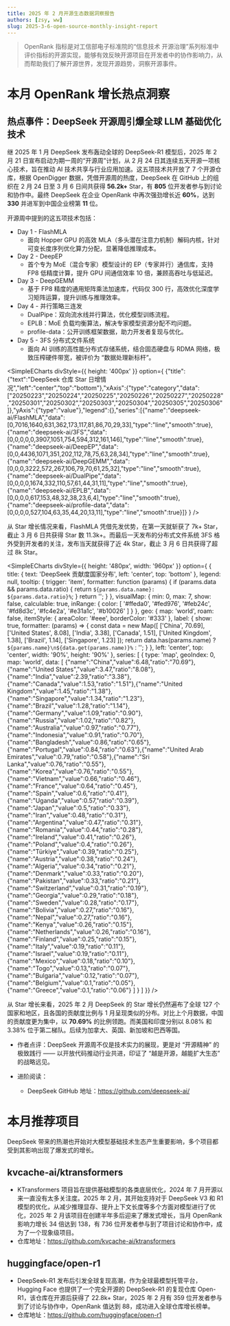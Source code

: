```yaml
---
title: 2025 年 2 月开源生态数据洞察报告
authors: [zsy, ww]
slug: 2025-3-6-open-source-monthly-insight-report
---
```



> OpenRank 指标是对工信部电子标准院的“信息技术 开源治理”系列标准中评价指标的开源实现，能够有效反映开源项目在开发者中的协作影响力，从而帮助我们了解开源世界，发现开源趋势，洞察开源事件。

# 本月 OpenRank 增长热点洞察

## 热点事件：DeepSeek 开源周引爆全球 LLM 基础优化技术

继 2025 年 1 月 DeepSeek 发布轰动全球的 DeepSeek-R1 模型后，2025 年 2 月 21 日宣布启动为期一周的“开源周”计划，从 2 月 24 日其连续五天开源一项核心技术，旨在推动 AI 技术共享与行业应用加速。这五项技术共开放了 7 个开源仓库，根据 OpenDigger 数据，凭借开源周的热度，DeepSeek 在 GitHub 上的组织在 2 月 24 日至 3 月 6 日间共获得 **56.2k+** Star，有 **805** 位开发者参与到讨论和协作中。最终 DeepSeek 在企业 OpenRank 中再次强劲增长近 **60%**，达到 **330** 并进军到中国企业榜第 **11** 位。

开源周中提到的这五项技术包括：

- Day 1 - FlashMLA
  - 面向 Hopper GPU 的高效 MLA（多头潜在注意力机制）解码内核，针对可变长度序列优化算力分配，显著降低推理成本。
- Day 2 - DeepEP
  - 首个专为 MoE（混合专家）模型设计的 EP（专家并行）通信库，支持 FP8 低精度计算，提升 GPU 间通信效率 10 倍，兼顾高吞吐与低延迟。
- Day 3 - DeepGEMM
  - 基于 FP8 精度的通用矩阵乘法加速库，代码仅 300 行，高效优化深度学习矩阵运算，提升训练与推理效率。
- Day 4 - 并行策略三连发
  - DualPipe：双向流水线并行算法，优化模型训练流程。
  - EPLB：MoE 负载均衡算法，解决专家模型资源分配不均问题。
  - profile-data：公开训练框架数据，助力开发者复现与优化。
- Day 5 - 3FS 分布式文件系统
  - 面向 AI 训练的高性能分布式存储系统，结合固态硬盘与 RDMA 网络，极致压榨硬件带宽，被评价为 “数据处理新标杆”。

<SimpleECharts divStyle={{ height: '400px' }} option={
  {"title":{"text":"DeepSeek 仓库 Star 日增情况","left":"center","top":"bottom"},"xAxis":{"type":"category","data":["20250223","20250224","20250225","20250226","20250227","20250228","20250301","20250302","20250303","20250304","20250305","20250306"]},"yAxis":{"type":"value"},"legend":{},"series":[{"name":"deepseek-ai/FlashMLA","data":[0,7016,1640,631,362,173,117,81,86,70,29,33],"type":"line","smooth":true},{"name":"deepseek-ai/3FS","data":[0,0,0,0,0,3907,1051,754,594,312,161,146],"type":"line","smooth":true},{"name":"deepseek-ai/DeepEP","data":[0,0,4436,1071,351,202,112,78,75,63,28,34],"type":"line","smooth":true},{"name":"deepseek-ai/DeepGEMM","data":[0,0,0,3222,572,267,106,79,70,61,25,32],"type":"line","smooth":true},{"name":"deepseek-ai/DualPipe","data":[0,0,0,0,1674,332,110,57,61,44,31,11],"type":"line","smooth":true},{"name":"deepseek-ai/EPLB","data":[0,0,0,0,617,153,48,32,38,23,6,4],"type":"line","smooth":true},{"name":"deepseek-ai/profile-data","data":[0,0,0,0,527,104,63,35,44,20,13,11],"type":"line","smooth":true}]}
}
/>

从 Star 增长情况来看，FlashMLA 凭借先发优势，在第一天就斩获了 7k+ Star，截止 3 月 6 日共获得 Star 数 11.3k+。而最后一天发布的分布式文件系统 3FS 格外受到开发者的关注，发布当天就获得了近 4k Star，截止 3 月 6 日共获得了超过 8k Star。

<SimpleECharts divStyle={{ height: '480px', width: '960px' }} option={
  {
  title: {
    text: 'DeepSeek 贡献度国家分布',
    left: 'center',
    top: 'bottom'
  },
  legend: null,
  tooltip: {
    trigger: 'item',
    formatter: function (params) {
      if (params.data && params.data.ratio) {
        return `${params.data.name}: ${params.data.ratio}%`;
      }
      return '';
    }
  },
  visualMap: {
    min: 0,
    max: 7,
    show: false,
    calculable: true,
    inRange: {
      color: [
        '#ffeda0',
        '#fed976',
        '#feb24c',
        '#fd8d3c',
        '#fc4e2a',
        '#e31a1c',
        '#b10026'
      ]
    }
  },
  geo: {
    map: 'world',
    roam: false,
    itemStyle: { areaColor: '#eee', borderColor: '#333' },
    label: {
      show: true,
      formatter: (params) => {
        const data = new Map([
          ['China', 70.69],
          ['United States', 8.08],
          ['India', 3.38],
          ['Canada', 1.51],
          ['United Kingdom', 1.38],
          ['Brazil', 1.14],
          ['Singapore', 1.23]
        ]);
        return data.has(params.name)
          ? `${params.name}\n${data.get(params.name)}%`
          : '';
      }
    },
    left: 'center',
    top: 'center',
    width: '90%',
    height: '90%'
  },
  series: [
    {
      type: 'map',
      geoIndex: 0,
      map: 'world',
      data: [
        {"name":"China","value":6.48,"ratio":"70.69"},{"name":"United States","value":3.47,"ratio":"8.08"},{"name":"India","value":2.39,"ratio":"3.38"},{"name":"Canada","value":1.53,"ratio":"1.51"},{"name":"United Kingdom","value":1.45,"ratio":"1.38"},{"name":"Singapore","value":1.34,"ratio":"1.23"},{"name":"Brazil","value":1.28,"ratio":"1.14"},{"name":"Germany","value":1.09,"ratio":"0.90"},{"name":"Russia","value":1.02,"ratio":"0.82"},{"name":"Australia","value":0.97,"ratio":"0.77"},{"name":"Indonesia","value":0.91,"ratio":"0.70"},{"name":"Bangladesh","value":0.86,"ratio":"0.65"},{"name":"Portugal","value":0.84,"ratio":"0.63"},{"name":"United Arab Emirates","value":0.79,"ratio":"0.58"},{"name":"Sri Lanka","value":0.76,"ratio":"0.55"},{"name":"Korea","value":0.76,"ratio":"0.55"},{"name":"Vietnam","value":0.66,"ratio":"0.46"},{"name":"France","value":0.64,"ratio":"0.45"},{"name":"Spain","value":0.6,"ratio":"0.41"},{"name":"Uganda","value":0.57,"ratio":"0.39"},{"name":"Japan","value":0.5,"ratio":"0.33"},{"name":"Iran","value":0.48,"ratio":"0.31"},{"name":"Argentina","value":0.47,"ratio":"0.31"},{"name":"Romania","value":0.44,"ratio":"0.28"},{"name":"Ireland","value":0.41,"ratio":"0.26"},{"name":"Poland","value":0.4,"ratio":"0.26"},{"name":"Türkiye","value":0.39,"ratio":"0.25"},{"name":"Austria","value":0.38,"ratio":"0.24"},{"name":"Algeria","value":0.34,"ratio":"0.21"},{"name":"Denmark","value":0.33,"ratio":"0.20"},{"name":"Pakistan","value":0.33,"ratio":"0.21"},{"name":"Switzerland","value":0.31,"ratio":"0.19"},{"name":"Georgia","value":0.29,"ratio":"0.18"},{"name":"Sweden","value":0.28,"ratio":"0.17"},{"name":"Bolivia","value":0.27,"ratio":"0.16"},{"name":"Nepal","value":0.27,"ratio":"0.16"},{"name":"Kenya","value":0.26,"ratio":"0.15"},{"name":"Netherlands","value":0.26,"ratio":"0.16"},{"name":"Finland","value":0.25,"ratio":"0.15"},{"name":"Italy","value":0.19,"ratio":"0.11"},{"name":"Israel","value":0.19,"ratio":"0.11"},{"name":"Mexico","value":0.18,"ratio":"0.10"},{"name":"Togo","value":0.13,"ratio":"0.07"},{"name":"Bulgaria","value":0.12,"ratio":"0.07"},{"name":"Belgium","value":0.1,"ratio":"0.05"},{"name":"Greece","value":0.1,"ratio":"0.06"}
      ]
    }
  ]
}}
/>

从 Star 增长来看，2025 年 2 月 DeepSeek 的 Star 增长仍然遍布了全球 127 个国家和地区，且各国的贡献度比例与 1 月呈现类似的分布。对比上个月数据，中国的贡献度更为集中，以 **70.69%** 的比例领跑。而美国和印度分别以 8.08% 和 3.38% 位于第二梯队。后续为加拿大、英国、新加坡和巴西等国。

- 作者点评：DeepSeek 开源周不仅是技术实力的展现，更是对 “开源精神” 的极致践行 —— 以开放代码推动行业共进，印证了 “越是开源，越能扩大生态” 的战略远见。

- 进阶阅读：
  - DeepSeek GitHub 地址：https://github.com/deepseek-ai/

# 本月推荐项目

DeepSeek 带来的热潮也开始对大模型基础技术生态产生重要影响，多个项目都受到其影响出现了爆发式的增长。

## kvcache-ai/ktransformers

- KTransformers 项目旨在提供基础模型的各类底层优化，2024 年 7 月开源以来一直没有太多关注度。2025 年 2 月，其开始支持对于 DeepSeek V3 和 R1 模型的优化，从减少推理显存、提升上下文长度等多个方面对模型进行了优化，2025 年 2 月该项目在创建半年多后迎来了爆发式增长，当月 OpenRank 影响力增长 34 倍达到 138，有 736 位开发者参与到了项目讨论和协作中，成为了一个现象级项目。
- 仓库地址：https://github.com/kvcache-ai/ktransformers

## huggingface/open-r1

- DeepSeek-R1 发布后引发全球复现高潮，作为全球最模型托管平台，Hugging Face 也提供了一个完全开源的 DeepSeek-R1 的复现仓库 Open-R1，该仓库在开源后获得了 22.8k+ Star，2025 年 2 月有 359 位开发者参与到了讨论与协作中，OpenRank 值达到 88，成功进入全球仓库增长榜单。
- 仓库地址：https://github.com/huggingface/open-r1
